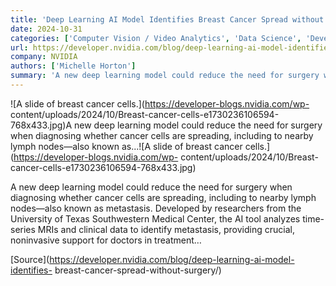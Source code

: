 ```yaml
---
title: 'Deep Learning AI Model Identifies Breast Cancer Spread without Surgery'
date: 2024-10-31
categories: ['Computer Vision / Video Analytics', 'Data Science', 'Development & Optimization', 'Top Stories', 'AI Impact', 'featured', 'Medical Imaging', 'research']
url: https://developer.nvidia.com/blog/deep-learning-ai-model-identifies-breast-cancer-spread-without-surgery/
company: NVIDIA
authors: ['Michelle Horton']
summary: 'A new deep learning model could reduce the need for surgery when diagnosing whether cancer cells are spreading, including to nearby lymph nodes—also known as...'
---
```



![A slide of breast cancer cells.](https://developer-blogs.nvidia.com/wp-
content/uploads/2024/10/Breast-cancer-cells-e1730236106594-768x433.jpg)A new
deep learning model could reduce the need for surgery when diagnosing whether
cancer cells are spreading, including to nearby lymph nodes—also known
as...![A slide of breast cancer cells.](https://developer-blogs.nvidia.com/wp-
content/uploads/2024/10/Breast-cancer-cells-e1730236106594-768x433.jpg)

A new deep learning model could reduce the need for surgery when diagnosing
whether cancer cells are spreading, including to nearby lymph nodes—also known
as metastasis. Developed by researchers from the University of Texas
Southwestern Medical Center, the AI tool analyzes time-series MRIs and
clinical data to identify metastasis, providing crucial, noninvasive support
for doctors in treatment…

[Source](https://developer.nvidia.com/blog/deep-learning-ai-model-identifies-
breast-cancer-spread-without-surgery/)

